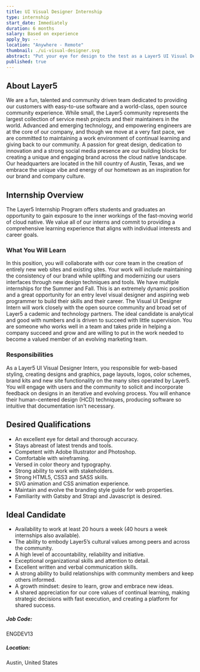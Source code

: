 ```yaml
---
title: UI Visual Designer Internship
type: internship
start_date: Immediately
duration: 6 months
salary: Based on experience
apply_by: --
location: "Anywhere - Remote"
thumbnail: ./ui-visual-designer.svg
abstract: "Put your eye for design to the test as a Layer5 UI Visual Designer Intern."
published: true
---
```



<CareerWrapper>
  <div className="body-sections">
    <h2 className="body-headers">About Layer5</h2>
    <p>
      We are a fun, talented and community driven team dedicated to providing
      our customers with easy-to-use software and a world-class, open source
      community experience. While small, the Layer5 community represents the
      largest collection of service mesh projects and their maintainers in the
      world. Advanced and emerging technology, and empowering engineers are at
      the core of our company, and though we move at a very fast pace, we are
      committed to maintaining a work environment of continual learning and
      giving back to our community. A passion for great design, dedication to
      innovation and a strong social media presence are our building blocks for
      creating a unique and engaging brand across the cloud native landscape.
      Our headquarters are located in the hill country of Austin, Texas, and we
      embrace the unique vibe and energy of our hometown as an inspiration for
      our brand and company culture.
    </p>
  </div>
  <div className="body-sections">
    <h2 className="body-headers">Internship Overview</h2>
    <p>
      The Layer5 Internship Program offers students and graduates an opportunity
      to gain exposure to the inner workings of the fast-moving world of cloud
      native. We value all of our interns and commit to providing a
      comprehensive learning experience that aligns with individual interests
      and career goals.
    </p>
    <h3>What You Will Learn</h3>
    <p>
      In this position, you will collaborate with our core team in the creation
      of entirely new web sites and existing sites. Your work will include
      maintaining the consistency of our brand while uplifting and modernizing
      our users interfaces through new design techniques and tools. We have
      multiple internships for the Summer and Fall. This is an extremely dynamic
      position and a great opportunity for an entry level visual designer and
      aspiring web programmer to build their skills and their career. The Visual
      UI Designer Intern will work closely with the open source community and
      broad set of Layer5 a cademic and technology partners. The ideal candidate
      is analytical and good with numbers and is driven to succeed with little
      supervision. You are someone who works well in a team and takes pride in
      helping a company succeed and grow and are willing to put in the work
      needed to become a valued member of an evolving marketing team.
    </p>
    <h3>Responsibilities</h3>
    <p>
      As a Layer5 UI Visual Designer Intern, you responsible for web-based
      styling, creating designs and graphics, page layouts, logos, color
      schemes, brand kits and new site functionality on the many sites operated
      by Layer5. You will engage with users and the community to solicit and
      incorporate feedback on designs in an iterative and evolving process. You
      will enhance their human-centered design (HCD) techniques, producing
      software so intuitive that documentation isn't necessary.
    </p>
  </div>
  <div className="qualification-section body-sections">
    <Col xs={12} lg={6} className="qualification-col">
      <h2 className="body-headers">Desired Qualifications</h2>
      <ul>
        <li>An excellent eye for detail and thorough accuracy.</li>
        <li>Stays abreast of latest trends and tools.</li>
        <li>Competent with Adobe Illustrator and Photoshop.</li>
        <li>Comfortable with wireframing.</li>
        <li>Versed in color theory and typography.</li>
        <li>Strong ability to work with stakeholders.</li>
        <li>Strong HTML5, CSS3 and SASS skills.</li>
        <li>SVG animation and CSS animation experience.</li>
        <li>
          Maintain and evolve the branding style guide for web properties.
        </li>
        <li>Familiarity with Gatsby and Strapi and Javascript is desired.</li>
      </ul>
    </Col>
    <Col xs={12} lg={6} className="qualification-col">
      <h2 className="body-headers">Ideal Candidate</h2>
      <ul>
        <li>
          Availability to work at least 20 hours a week (40 hours a week
          internships also available).
        </li>
        <li>
          The ability to embody Layer5’s cultural values among peers and across
          the community.
        </li>
        <li>A high level of accountability, reliability and initiative.</li>
        <li>Exceptional organizational skills and attention to detail.</li>
        <li>Excellent written and verbal communication skills.</li>
        <li>
          A strong ability to build relationships with community members and
          keep others informed.
        </li>
        <li>A growth mindset: desire to learn, grow and embrace new ideas.</li>
        <li>
          A shared appreciation for our core values of continual learning,
          making strategic decisions with fast execution, and creating a
          platform for shared success.
        </li>
      </ul>
    </Col>
  </div>
  <div className="job-details-footer">
    <span>
      <h5>Job Code:</h5>
      <p>ENGDEV13</p>
    </span>
    <span>
      <h5>Location:</h5>
      <p>Austin, United States</p>
    </span>
  </div>
  <PositionApply />
</CareerWrapper>
